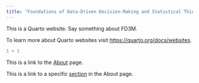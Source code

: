 ---
title: "Foundations of Data-Driven Decision-Making and Statistical Thinking"
---

This is a Quarto website. Say something about FD3M.

To learn more about Quarto websites visit <https://quarto.org/docs/websites>.

```{r}
1 + 1
```

This is a link to the [About](about.qmd) page.

This is a link to a specific [section](about.qmd#new-section) in the About page.
